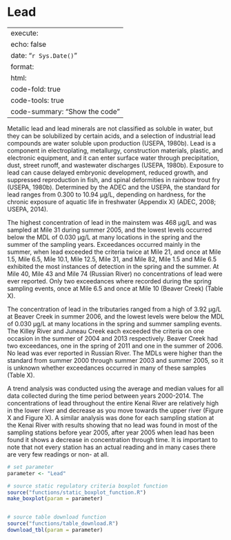 # Lead

---
execute:
  echo: false
date: "`r Sys.Date()`"
format:
  html:
    code-fold: true
    code-tools: true
    code-summary: "Show the code"
---

Metallic lead and lead minerals are not classified as soluble in water, but they can be solubilized by certain acids, and a selection of industrial lead compounds are water soluble upon production (USEPA, 1980b). Lead is a component in electroplating, metallurgy, construction materials, plastic, and electronic equipment, and it can enter surface water through precipitation, dust, street runoff, and wastewater discharges (USEPA, 1980b). Exposure to lead can cause delayed embryonic development, reduced growth, and suppressed reproduction in fish, and spinal deformities in rainbow trout fry (USEPA, 1980b). Determined by the ADEC and the USEPA, the standard for lead ranges from 0.300 to 10.94 μg/L, depending on hardness, for the chronic exposure of aquatic life in freshwater (Appendix X) (ADEC, 2008; USEPA, 2014).

The highest concentration of lead in the mainstem was 468 μg/L and was sampled at Mile 31 during summer 2005, and the lowest levels occurred below the MDL of 0.030 μg/L at many locations in the spring and the summer of the sampling years. Exceedances occurred mainly in the summer, when lead exceeded the criteria twice at Mile 21, and once at Mile 1.5, Mile 6.5, Mile 10.1, Mile 12.5, Mile 31, and Mile 82, Mile 1.5 and Mile 6.5 exhibited the most instances of detection in the spring and the summer. At Mile 40, Mile 43 and Mile 74 (Russian River) no concentrations of lead were ever reported. Only two exceedances where recorded during the spring sampling events, once at Mile 6.5 and once at Mile 10 (Beaver Creek) (Table X).

The concentration of lead in the tributaries ranged from a high of 3.92 μg/L at Beaver Creek in summer 2006, and the lowest levels were below the MDL of 0.030 μg/L at many locations in the spring and summer sampling events. The Killey River and Juneau Creek each exceeded the criteria on one occasion in the summer of 2004 and 2013 respectively. Beaver Creek had two exceedances, one in the spring of 2011 and one in the summer of 2006. No lead was ever reported in Russian River. The MDLs were higher than the standard from summer 2000 through summer 2003 and summer 2005, so it is unknown whether exceedances occurred in many of these samples (Table X).

A trend analysis was conducted using the average and median values for all data collected during the time period between years 2000-2014. The concentrations of lead throughout the entire Kenai River are relatively high in the lower river and decrease as you move towards the upper river (Figure X and Figure X). A similar analysis was done for each sampling station at the Kenai River with results showing that no lead was found in most of the sampling stations before year 2005, after year 2005 when lead has been found it shows a decrease in concentration through time. It is important to note that not every station has an actual reading and in many cases there are very few readings or non- at all.

```r

# set parameter
parameter <- "Lead"

# source static regulatory criteria boxplot function
source("functions/static_boxplot_function.R")
make_boxplot(param = parameter)


# source table download function
source("functions/table_download.R")
download_tbl(param = parameter)

```
